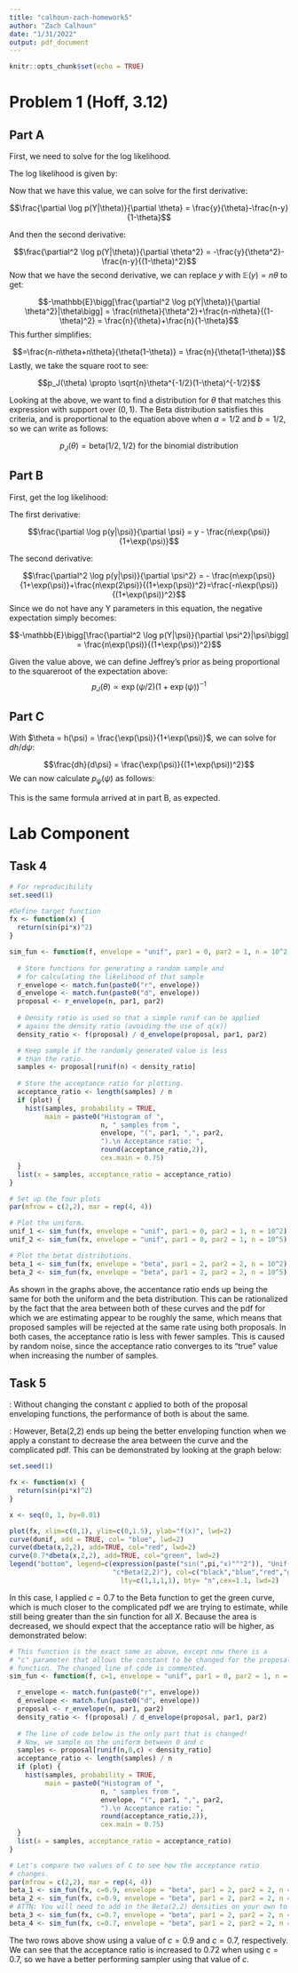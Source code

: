 ```yaml
---
title: "calhoun-zach-homework5"
author: "Zach Calhoun"
date: "1/31/2022"
output: pdf_document
---
```


```r
knitr::opts_chunk$set(echo = TRUE)
```

# Problem 1 (Hoff, 3.12)

## Part A
First, we need to solve for the log likelihood.

The log likelihood is given by:

\begin{align}
\log p(Y|\theta) &= \log{n \choose y}\theta^y(1-\theta)^{n-y}\\
&=y\log(\theta)+(n-y)\log(1-\theta)+\log({n \choose y}
\end{align}

Now that we have this value, we can solve for the first derivative:

$$\frac{\partial \log p(Y|\theta)}{\partial \theta} = \frac{y}{\theta}-\frac{n-y}{1-\theta}$$

And then the second derivative:

$$\frac{\partial^2 \log p(Y|\theta)}{\partial \theta^2} = -\frac{y}{\theta^2}-\frac{n-y}{(1-\theta)^2}$$
Now that we have the second derivative, we can replace $y$ with $\mathbb{E}(y) = n\theta$ to get:

$$-\mathbb{E}\bigg[\frac{\partial^2 \log p(Y|\theta)}{\partial \theta^2}|\theta\bigg] = \frac{n\theta}{\theta^2}+\frac{n-n\theta}{(1-\theta)^2} = \frac{n}{\theta}+\frac{n}{1-\theta}$$
This further simplifies:

$$=\frac{n-n\theta+n\theta}{\theta(1-\theta)} = \frac{n}{\theta(1-\theta)}$$
Lastly, we take the square root to see:

$$p_J(\theta) \propto \sqrt{n}\theta^{-1/2}(1-\theta)^{-1/2}$$

Looking at the above, we want to find a distribution for $\theta$ that matches this expression with support over $(0,1)$. The Beta distribution satisfies this criteria, and is proportional to the equation above when $a=1/2$ and $b=1/2$, so we can write as follows:

$$p_J(\theta) = \text{beta}(1/2,1/2) \text{ for the binomial distribution}$$

## Part B
First, get the log likelihood:
\begin{align*}
\log p(y|\psi) &= \log ({n \choose y}\exp(\psi y)(1+\exp(\psi))^{-n})\\
&= \log ({n \choose y})+\log(\exp(\psi y))-n\log(1+\exp(\psi))\\
&= \log ({n \choose y})+\psi y-n\log(1+\exp(\psi))
\end{align*}

The first derivative:

$$\frac{\partial \log p(y|\psi)}{\partial \psi} = y - \frac{n\exp(\psi)}{1+\exp(\psi)}$$

The second derivative:

$$\frac{\partial^2 \log p(y|\psi)}{\partial \psi^2} = - \frac{n\exp(\psi)}{1+\exp(\psi)}+\frac{n\exp(2\psi)}{(1+\exp(\psi))^2}=\frac{-n\exp(\psi)}{(1+\exp(\psi))^2}$$
Since we do not have any Y parameters in this equation, the negative expectation simply becomes:

$$-\mathbb{E}\bigg[\frac{\partial^2 \log p(Y|\psi)}{\partial \psi^2}|\psi\bigg] = \frac{n\exp(\psi)}{(1+\exp(\psi))^2}$$

Given the value above, we can define Jeffrey's prior as being proportional to the squareroot of the expectation above:
$$p_J(\theta) \propto \exp(\psi/2)(1+\exp(\psi))^{-1}$$

## Part C

With $\theta = h(\psi) = \frac{\exp(\psi)}{1+\exp(\psi)}$, we can solve for $dh/d\psi$:

$$\frac{dh}{d\psi} = \frac{\exp(\psi)}{(1+\exp(\psi))^2}$$
We can now calculate $p_\psi(\psi)$ as follows:

\begin{align*}
p_\psi(\psi) &= \frac{1}{B(1/2,1/2)}\bigg(\frac{\exp(\psi)}{1+\exp(\psi)}\bigg)^{-0.5}\bigg(1-\frac{\exp(\psi)}{1+\exp(\psi)}\bigg)^{-0.5}\frac{\exp(\psi)}{(1+\exp(\psi))^2}\\
&\propto \bigg(\frac{1+\exp(\psi)}{\exp(\psi)}\bigg)^{0.5}\bigg(1-\frac{1+\exp(\psi)}{\exp(\psi)}\bigg)^{0.5}\frac{\exp(\psi)}{(1+\exp(\psi))^2}\\
&\propto \bigg(\frac{1+\exp(\psi)}{\exp(\psi)}\bigg)^{0.5}(1+\exp(\psi))^{0.5}\frac{\exp(\psi)}{(1+\exp(\psi))^2}\\
&\propto \frac{\exp(\psi/2)}{1+\exp(\psi)}
\end{align*}

This is the same formula arrived at in part B, as expected.

# Lab Component

## Task 4

```r
# For reproducibility
set.seed(1)

#Define target function
fx <- function(x) {
  return(sin(pi*x)^2)
}

sim_fun <- function(f, envelope = "unif", par1 = 0, par2 = 1, n = 10^2, plot = TRUE){
  
  # Store functions for generating a random sample and
  # for calculating the likelihood of that sample
  r_envelope <- match.fun(paste0("r", envelope))
  d_envelope <- match.fun(paste0("d", envelope))
  proposal <- r_envelope(n, par1, par2)
  
  # Density ratio is used so that a simple runif can be applied
  # agains the density ratio (avoiding the use of q(x))
  density_ratio <- f(proposal) / d_envelope(proposal, par1, par2)

  # Keep sample if the randomly generated value is less
  # than the ratio.
  samples <- proposal[runif(n) < density_ratio]
  
  # Store the acceptance ratio for plotting.
  acceptance_ratio <- length(samples) / n
  if (plot) {
    hist(samples, probability = TRUE, 
         main = paste0("Histogram of ", 
                       n, " samples from ", 
                       envelope, "(", par1, ",", par2,
                       ").\n Acceptance ratio: ",
                       round(acceptance_ratio,2)), 
                       cex.main = 0.75)
  }
  list(x = samples, acceptance_ratio = acceptance_ratio)
}

# Set up the four plots
par(mfrow = c(2,2), mar = rep(4, 4))

# Plot the uniform.
unif_1 <- sim_fun(fx, envelope = "unif", par1 = 0, par2 = 1, n = 10^2) 
unif_2 <- sim_fun(fx, envelope = "unif", par1 = 0, par2 = 1, n = 10^5)

# Plot the betat distributions.
beta_1 <- sim_fun(fx, envelope = "beta", par1 = 2, par2 = 2, n = 10^2)
beta_2 <- sim_fun(fx, envelope = "beta", par1 = 2, par2 = 2, n = 10^5)

```


As shown in the graphs above, the accentance ratio ends up being the same for both the uniform and the beta distribution. This can be rationalized by the fact that the area between both of these curves and the pdf for which we are estimating appear to be roughly the same, which means that proposed samples will be rejected at the same rate using both proposals. In both cases, the acceptance ratio is less with fewer samples. This is caused by random noise, since the acceptance ratio converges to its "true" value when increasing the number of samples.

## Task 5

\textbf{i}: Without changing the constant $c$ applied to both of the proposal enveloping functions, the performance of both is about the same.

\textbf{ii}: However, Beta(2,2) ends up being the better enveloping function when we apply a constant to decrease the area between the curve and the complicated pdf. This can be demonstrated by looking at the graph below:

```r

set.seed(1)

fx <- function(x) {
  return(sin(pi*x)^2)
}

x <- seq(0, 1, by=0.01)

plot(fx, xlim=c(0,1), ylim=c(0,1.5), ylab="f(x)", lwd=2)
curve(dunif, add = TRUE, col= "blue", lwd=2)
curve(dbeta(x,2,2), add=TRUE, col="red", lwd=2)
curve(0.7*dbeta(x,2,2), add=TRUE, col="green", lwd=2)
legend("bottom", legend=c(expression(paste("sin(",pi,"x)"^"2")), "Unif(0,1)","Beta(2,2)",
                          "c*Beta(2,2)"), col=c("black","blue","red","green"), 
                            lty=c(1,1,1,1), bty= "n",cex=1.1, lwd=2)

```

In this case, I applied $c=0.7$ to the Beta function to get the green curve, which is much closer to the complicated pdf we are trying to estimate, while still being greater than the sin function for all $X$. Because the area is decreased, we should expect that the acceptance ratio will be higher, as demonstrated below:

```r
# This function is the exact same as above, except now there is a 
# "c" parameter that allows the constant to be changed for the proposal
# function. The changed line of code is commented.
sim_fun <- function(f, c=1, envelope = "unif", par1 = 0, par2 = 1, n = 10^2, plot = TRUE){

  r_envelope <- match.fun(paste0("r", envelope))
  d_envelope <- match.fun(paste0("d", envelope))
  proposal <- r_envelope(n, par1, par2)
  density_ratio <- f(proposal) / d_envelope(proposal, par1, par2)
  
  # The line of code below is the only part that is changed!
  # Now, we sample on the uniform between 0 and c
  samples <- proposal[runif(n,0,c) < density_ratio]
  acceptance_ratio <- length(samples) / n
  if (plot) {
    hist(samples, probability = TRUE, 
         main = paste0("Histogram of ", 
                       n, " samples from ", 
                       envelope, "(", par1, ",", par2,
                       ").\n Acceptance ratio: ",
                       round(acceptance_ratio,2)), 
                       cex.main = 0.75)
  }
  list(x = samples, acceptance_ratio = acceptance_ratio)
}

# Let's compare two values of C to see how the acceptance ratio
# changes.
par(mfrow = c(2,2), mar = rep(4, 4))
beta_1 <- sim_fun(fx, c=0.9, envelope = "beta", par1 = 2, par2 = 2, n = 10^2)
beta_2 <- sim_fun(fx, c=0.9, envelope = "beta", par1 = 2, par2 = 2, n = 10^5)
# ATTN: You will need to add in the Beta(2,2) densities on your own to finish task 4.
beta_3 <- sim_fun(fx, c=0.7, envelope = "beta", par1 = 2, par2 = 2, n = 10^2)
beta_4 <- sim_fun(fx, c=0.7, envelope = "beta", par1 = 2, par2 = 2, n = 10^5)
```

The two rows above show using a value of $c=0.9$ and $c=0.7$, respectively. We can see that the acceptance ratio is increased to 0.72 when using $c=0.7$, so we have a better performing sampler using that value of $c$.
